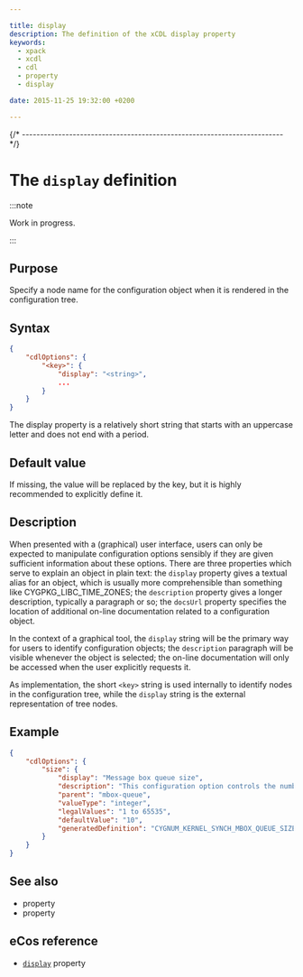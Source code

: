 ```yaml
---

title: display
description: The definition of the xCDL display property
keywords:
  - xpack
  - xcdl
  - cdl
  - property
  - display

date: 2015-11-25 19:32:00 +0200

---
```



{/* ------------------------------------------------------------------------ */}

# The `display` definition

:::note

Work in progress.

:::

## Purpose

Specify a node name for the configuration object when it is rendered in the configuration tree.

## Syntax

```json {4}
{
    "cdlOptions": {
        "<key>": {
            "display": "<string>",
            ...
        }
    }
}
```

The display property is a relatively short string that starts with an uppercase letter and does not end with a period.

## Default value

If missing, the value will be replaced by the key, but it is highly recommended to explicitly define it.

## Description

When presented with a (graphical) user interface, users can only be expected to manipulate configuration options sensibly if they are given sufficient information about these options. There are three properties which serve to explain an object in plain text: the `display` property gives a textual alias for an object, which is usually more comprehensible than something like CYGPKG_LIBC_TIME_ZONES; the `description` property gives a longer description, typically a paragraph or so; the `docsUrl` property specifies the location of additional on-line documentation related to a configuration object.

In the context of a graphical tool, the `display` string will be the primary way for users to identify configuration objects; the `description` paragraph will be visible whenever the object is selected; the on-line documentation will only be accessed when the user explicitly requests it.

As implementation, the short `<key>` string is used internally to identify nodes in the configuration tree, while the `display` string is the external representation of tree nodes.

## Example

```json {4}
{
    "cdlOptions": {
        "size": {
            "display": "Message box queue size",
            "description": "This configuration option controls the number of messages that can be queued in a message box before a non-blocking put() operation will fail or a blocking put() operation will block. The cost in memory is one pointer per message box for each possible message.",
            "parent": "mbox-queue",
            "valueType": "integer",
            "legalValues": "1 to 65535",
            "defaultValue": "10",
            "generatedDefinition": "CYGNUM_KERNEL_SYNCH_MBOX_QUEUE_SIZE"
        }
    }
}
```

## See also

- <MetadataPropertyLink name="description" /> property
- <MetadataPropertyLink name="docsUrl" /> property

## eCos reference

- [`display`](https://ecos.sourceware.org/docs-latest/cdl-guide/ref.display.html) property
